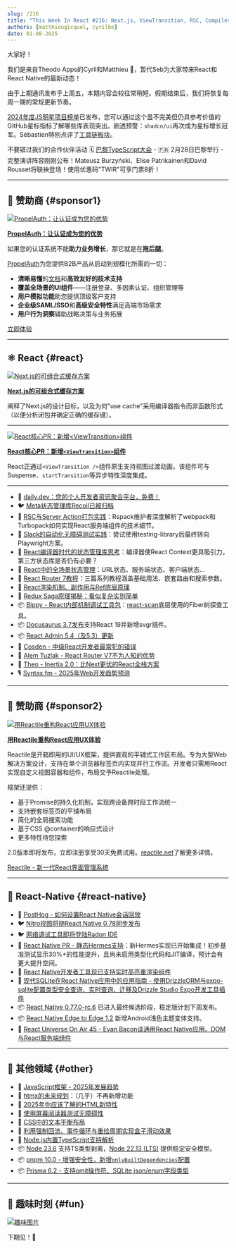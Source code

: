 ```yaml
---
slug: /216
title: "This Week In React #216: Next.js, ViewTransition, RSC, Compiler, React Router, Recoil, Bippy, Docusaurus, A11y, Static Hermes, Nitro, Radon, SQLite, Edge-to-Edge, Node, TypeScript, pnpm, htmx..."
authors: [matthieugicquel, cyrilbo]
date: 01-08-2025
---
```


大家好！

我们是来自Theodo Apps的Cyril和Matthieu 👋，暂代Seb为大家带来React和React Native的最新动态！

由于上期通讯发布于上周五，本期内容会较往常稍短。假期结束后，我们将恢复每周一期的常规更新节奏。

[2024年度JS明星项目榜单](https://risingstars.js.org/2024/en)已发布，您可以通过这个虽不完美但仍具参考价值的GitHub星标指标了解哪些库表现突出。剧透预警：`shadcn/ui`再次成为星标增长冠军。Sébastien特别点评了[工具链板块](https://risingstars.js.org/2024/en#section-build)。

不要错过我们的合作伙伴活动 🗓️ [巴黎TypeScript大会](https://la-conf.typescript.paris/?utm_source=thisweekinreact) - 🇫🇷 2月28日巴黎举行 - 完整演讲阵容刚刚公布！Mateusz Burzyński、Elise Patrikainen和David Rousset将联袂登场！使用优惠码"TWIR"可享门票8折！

<!-- truncate -->


<Support />

---

## 💸 赞助商 {#sponsor1}

[![PropelAuth：让认证成为您的优势](/emails/issues/216/PropelAuth.jpg)](https://www.propelauth.com/?utm_source=newsletter&utm_campaign=twinrjan82024)

**[PropelAuth：让认证成为您的优势](https://www.propelauth.com/?utm_source=newsletter&utm_campaign=twinrjan82024)**

如果您的认证系统不能**助力业务增长**，那它就是在**拖后腿**。

[PropelAuth](https://www.propelauth.com/?utm_source=newsletter&utm_campaign=twinrjan82024)为您提供B2B产品从启动到规模化所需的一切：

- **清晰易懂**的[文档](https://docs.propelauth.com/?utm_source=newsletter&utm_campaign=twinrjan82024)和**高效友好的技术支持**
- **覆盖全场景的UI组件**——注册登录、多因素认证、组织管理等
- **用户模拟功能**助您提供顶级客户支持
- **企业级SAML/SSO**和**高级安全特性**满足高端市场需求
- **用户行为洞察**辅助战略决策与业务拓展

[立即体验](https://www.propelauth.com/?utm_source=newsletter&utm_campaign=twinrjan82024)

---

## ⚛️ React {#react}

[![Next.js的可组合式缓存方案](/emails/issues/216/nextjscache.jpg)](https://nextjs.org/blog/composable-caching)

**[Next.js的可组合式缓存方案](https://nextjs.org/blog/composable-caching)**

阐释了Next.js的设计目标，以及为何"use cache"采用编译器指令而非函数形式（以便分析闭包并确定正确的缓存键）。

---

[![React核心PR：新增`<ViewTransition>`组件](/emails/issues/216/viewTransitions.jpg)](https://github.com/facebook/react/pull/31975)

**[React核心PR：新增`<ViewTransition>`组件](https://github.com/facebook/react/pull/31975)**

React正通过`<ViewTransition />`组件原生支持视图过渡动画，该组件可与Suspense、`startTransition`等异步特性深度集成。

---

- 💸 [daily.dev：您的个人开发者资讯聚合平台，免费！](https://daily.dev/w/this-week-in-react)
- 🐦 [Meta状态管理库Recoil已被归档](https://x.com/dai_shi/status/1875910305802514649)
- 📜 [RSC与Server Action打包实践](https://github.com/orgs/web-infra-dev/discussions/23)：Rspack维护者深度解析了webpack和Turbopack如何实现React服务端组件的技术细节。
- 📜 [Slack的自动化无障碍测试实践](https://slack.engineering/automated-accessibility-testing-at-slack/)：尝试使用testing-library后最终转向Playwright方案。
- 📜 [React编译器时代的状态管理库思考](https://blog.axlight.com/posts/thoughts-on-state-management-libraries-in-the-react-compiler-era/)：编译器使React Context更具吸引力，第三方状态库是否仍有必要？
- 📜 [React中的全场景状态管理](https://www.typeonce.dev/article/all-kinds-of-state-management-in-react)：URL状态、服务端状态、客户端状态...
- 📜 [React Router 7教程](https://www.robinwieruch.de/react-router/)：三篇系列教程涵盖基础用法、嵌套路由和搜索参数。
- 📜 [React渲染机制、副作用与Ref底层原理](https://tigerabrodi.blog/how-reacts-render-effects-and-refs-work-under-the-hood)
- 📜 [Redux Saga原理揭秘：看似复杂实则简单](https://janhesters.com/blog/redux-saga-is-hard-until-you-look-under-the-hood)
- 📦 [Bippy - React内部机制调试工具包](https://www.bippy.dev/)：[react-scan](https://github.com/aidenybai/react-scan)底层使用的Fiber树探查工具。
- 📦 [Docusaurus 3.7发布](https://docusaurus.io/blog/releases/3.7)支持React 19并新增svgr插件。
- 📦 [React Admin 5.4（及5.3）更新](https://marmelab.com/blog/2025/01/08/react-admin-january-2025-update.html)
- 🎥 [Cosden - 中级React开发者最常犯的错误](https://www.youtube.com/watch?v=jqcbIgQBn34)
- 🎥 [Alem Tuzlak - React Router V7不为人知的优势](https://www.youtube.com/watch?v=EGuYKL8puRI)
- 🎥 [Theo - Inertia 2.0：比Next更优的React全栈方案](https://www.youtube.com/watch?v=OpXLWJd2iO0)
- 🎙️ [Syntax.fm - 2025年Web开发趋势预测](https://syntax.fm/show/866/2025-web-development-predictions)

<SubscribeFormEmbed placement="middle" />

---

## 💸 赞助商 {#sponsor2}

[![用Reactile重构React应用UX体验](/emails/issues/216/reactile.jpg)](https://www.reactile.net/?utm_source=ThisweekinReact)

**[用Reactile重构React应用UX体验](https://www.reactile.net/?utm_source=ThisweekinReact)**

Reactile是开箱即用的UI/UX框架，提供直观的平铺式工作区布局。专为大型Web解决方案设计，支持在单个浏览器标签页内实现并行工作流。开发者只需用React实现自定义视图容器和组件，布局交予Reactile处理。

框架还提供：

- 基于Promise的持久化机制，实现跨设备跨时段工作流统一
- 支持嵌套标签页的平铺布局
- 简化的全局搜索功能
- 基于CSS @container的响应式设计
- 更多特性待您探索

2.0版本即将发布，立即注册享受30天免费试用。[reactile.net](https://www.reactile.net/)了解更多详情。

[Reactile - 新一代React界面管理系统](https://www.reactile.net/price?utm_source=ThisweekinReact)

---

## 📱 React-Native {#react-native}

- 💸 [PostHog - 如何设置React Native会话回放](https://dub.link/twir-jan8)
- 🐦 [Nitro视图将随React Native 0.78同步发布](https://x.com/mrousavy/status/1876559810784833930)
- 🐦 [网络调试工具即将登陆Radon IDE](https://x.com/kzzzf/status/1875211071231025353)
- 👀 [React Native PR - 静态Hermes支持](https://github.com/facebook/react-native/pull/48531)：新Hermes实现已开始集成！初步基准测试显示30%+的性能提升，且尚未启用类型化代码和JIT编译，预计会有更大提升空间。
- 📖 [React Native开发者工具现已支持实时高亮重渲染组件](https://reactnative.dev/docs/react-native-devtools#react-components)
- 📜 [现代SQLite在React Native应用中的应用指南 - 使用DrizzleORM与expo-sqlite配置类型安全查询、实时查询、迁移及Drizzle Studio Expo开发工具插件](https://expo.dev/blog/modern-sqlite-for-react-native-apps)
- 📦 [React Native 0.77.0-rc.6](https://github.com/facebook/react-native/releases/tag/v0.77.0-rc.6) 已进入最终候选阶段，稳定版计划下周发布。
- 📦 [React Native Edge to Edge 1.2](https://github.com/zoontek/react-native-edge-to-edge/releases/tag/1.2.0) 新增Android浅色主题变体支持。
- 🎥 [React Universe On Air 45 - Evan Bacon谈通用React Native应用、DOM与React服务端组件](https://www.youtube.com/watch?v=rA7E3rGKSZw)

---

## 🔀 其他领域 {#other}

- 📜 [JavaScript框架 - 2025年发展趋势](https://dev.to/this-is-learning/javascript-frameworks-heading-into-2025-hkb)
- 📜 [htmx的未来规划](https://htmx.org/essays/future/)：（几乎）不再新增功能
- 📜 [2025年你应该了解的HTML新特性](https://frontendmasters.com/blog/bone-up-html-2025/)
- 📜 [使用屏幕阅读器测试无障碍性](https://www.epicweb.dev/testing-accessibility-with-screen-readers)
- 📜 [CSS中的文本平衡布局](https://ishadeed.com/article/balancing-text-css/)
- 📜 [利用强制回流、事件循环与重绘周期实现盒子滑动效果](https://macarthur.me/posts/box/)
- 📜 [Node.js内置TypeScript支持解析](https://2ality.com/2025/01/nodejs-strip-type.html)
- 📦 [Node 23.6](https://nodejs.org/en/blog/release/v23.6.0) 支持TS类型剥离，[Node 22.13 (LTS)](https://nodejs.org/en/blog/release/v22.13.0) 提供稳定安全模型。
- 📦 [pnpm 10.0 - 增强安全性，新增`onlyBuiltDependencies`配置](https://github.com/pnpm/pnpm/releases/tag/v10.0.0)
- 📦 [Prisma 6.2 - 支持omit操作符、SQLite json/enum字段类型](https://github.com/prisma/prisma/releases/tag/6.2.0)

---

## 🤭 趣味时刻 {#fun}

[![趣味图片](/emails/issues/216/meme.jpg)](https://x.com/jordwalke/status/1875336115009573268)

下期见！👋
